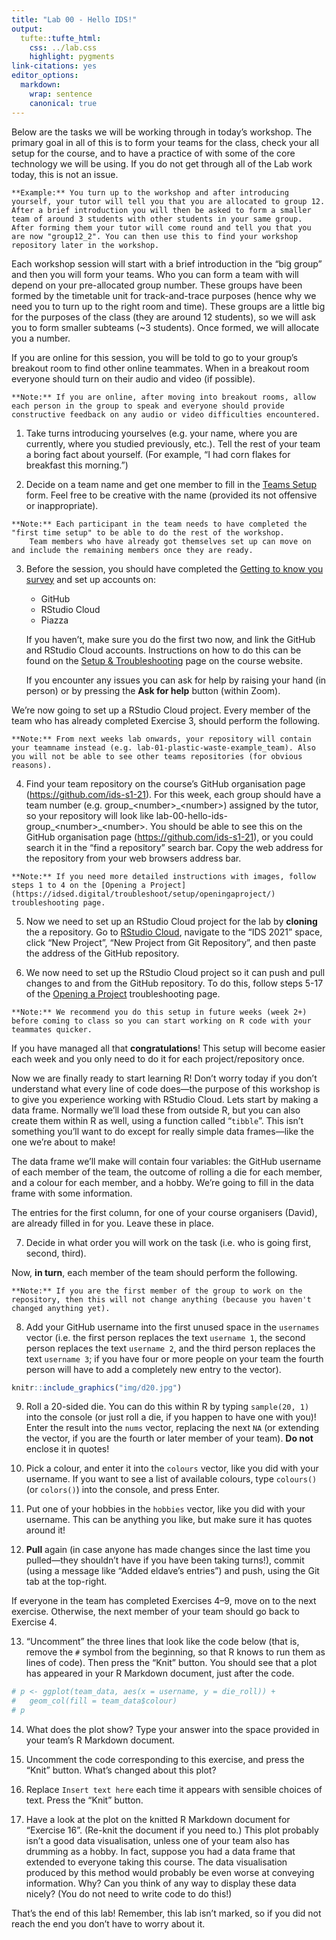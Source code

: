 ```yaml
---
title: "Lab 00 - Hello IDS!"
output: 
  tufte::tufte_html:
    css: ../lab.css
    highlight: pygments
link-citations: yes
editor_options:
  markdown:
    wrap: sentence
    canonical: true
---
```


Below are the tasks we will be working through in today's workshop.
The primary goal in all of this is to form your teams for the class, check your all setup for the course, and to have a practice of with some of the core technology we will be using.
If you do not get through all of the Lab work today, this is not an issue.

```marginfigure
**Example:** You turn up to the workshop and after introducing yourself, your tutor will tell you that you are allocated to group 12. After a brief introduction you will then be asked to form a smaller team of around 3 students with other students in your same group. After forming them your tutor will come round and tell you that you are now "group12_2". You can then use this to find your workshop repository later in the workshop.
```

Each workshop session will start with a brief introduction in the "big group" and then you will form your teams.
Who you can form a team with will depend on your pre-allocated group number.
These groups have been formed by the timetable unit for track-and-trace purposes (hence why we need you to turn up to the right room and time).
These groups are a little big for the purposes of the class (they are around 12 students), so we will ask you to form smaller subteams (\~3 students).
Once formed, we will allocate you a number.

If you are online for this session, you will be told to go to your group's breakout room to find other online teammates.
When in a breakout room everyone should turn on their audio and video (if possible).

```marginfigure
**Note:** If you are online, after moving into breakout rooms, allow each person in the group to speak and everyone should provide constructive feedback on any audio or video difficulties encountered.
```

1.  Take turns introducing yourselves (e.g. your name, where you are currently, where you studied previously, etc.).
    Tell the rest of your team a boring fact about yourself.
    (For example, "I had corn flakes for breakfast this morning.")

2.  Decide on a team name and get one member to fill in the [Teams Setup](https://forms.office.com/r/hifiPQGTxH) form.
    Feel free to be creative with the name (provided its not offensive or inappropriate).

```marginfigure
**Note:** Each participant in the team needs to have completed the "first time setup" to be able to do the rest of the workshop.
    Team members who have already got themselves set up can move on and include the remaining members once they are ready.
```

3.  Before the session, you should have completed the [Getting to know you survey](https://forms.office.com/Pages/ResponsePage.aspx?id=sAafLmkWiUWHiRCgaTTcYdffF13VDSBAsmaFgj3BcYtUREVZQUVSWjY2UlZDTVdMWjM3NzI3VzVQUi4u) and set up accounts on:

    -   GitHub
    -   RStudio Cloud
    -   Piazza

    If you haven't, make sure you do the first two now, and link the GitHub and RStudio Cloud accounts.
    Instructions on how to do this can be found on the [Setup & Troubleshooting](https://ids-s1-21.netlify.app/troubleshoot/) page on the course website.

    If you encounter any issues you can ask for help by raising your hand (in person) or by pressing the **Ask for help** button (within Zoom).

We're now going to set up a RStudio Cloud project.
Every member of the team who has already completed Exercise 3, should perform the following.

```marginfigure
**Note:** From next weeks lab onwards, your repository will contain your teamname instead (e.g. lab-01-plastic-waste-example_team). Also you will not be able to see other teams repositories (for obvious reasons).
```

4.  Find your team repository on the course's GitHub organisation page (<https://github.com/ids-s1-21>). For this week, each group should have a team number (e.g. group\_\<number\>\_\<number\>) assigned by the tutor, so your repository will look like lab-00-hello-ids-group\_\<number\>\_\<number\>. You should be able to see this on the GitHub organisation page (<https://github.com/ids-s1-21>), or you could search it in the "find a repository" search bar. Copy the web address for the repository from your web browsers address bar.

```marginfigure
**Note:** If you need more detailed instructions with images, follow steps 1 to 4 on the [Opening a Project](https://idsed.digital/troubleshoot/setup/openingaproject/) troubleshooting page.
```

5.  Now we need to set up an RStudio Cloud project for the lab by **cloning** the a repository.
    Go to [RStudio Cloud](https://rstudio.cloud/), navigate to the "IDS 2021" space, click "New Project", "New Project from Git Repository", and then paste the address of the GitHub repository.

6.  We now need to set up the RStudio Cloud project so it can push and pull changes to and from the GitHub repository.
    To do this, follow steps 5-17 of the [Opening a Project](https://idsed.digital/troubleshoot/setup/openingaproject/) troubleshooting page.

```marginfigure
**Note:** We recommend you do this setup in future weeks (week 2+) before coming to class so you can start working on R code with your teammates quicker.
```

If you have managed all that **congratulations**!
This setup will become easier each week and you only need to do it for each project/repository once.

Now we are finally ready to start learning R!
Don't worry today if you don't understand what every line of code does---the purpose of this workshop is to give you experience working with RStudio Cloud.
Lets start by making a data frame.
Normally we'll load these from outside R, but you can also create them within R as well, using a function called "`tibble`".
This isn't something you'll want to do except for really simple data frames---like the one we're about to make!

The data frame we'll make will contain four variables: the GitHub username of each member of the team, the outcome of rolling a die for each member, and a colour for each member, and a hobby.
We're going to fill in the data frame with some information.

The entries for the first column, for one of your course organisers (David), are already filled in for you.
Leave these in place.

7.  Decide in what order you will work on the task (i.e. who is going first, second, third).

Now, **in turn**, each member of the team should perform the following.

```marginfigure
**Note:** If you are the first member of the group to work on the repository, then this will not change anything (because you haven't changed anything yet).
```

8.  Add your GitHub username into the first unused space in the `usernames` vector (i.e. the first person replaces the text `username 1`, the second person replaces the text `username 2`, and the third person replaces the text `username 3`; if you have four or more people on your team the fourth person will have to add a completely new entry to the vector).

```r
knitr::include_graphics("img/d20.jpg")
```

9.  Roll a 20-sided die.
    You can do this within R by typing `sample(20, 1)` into the console (or just roll a die, if you happen to have one with you)!
    Enter the result into the `nums` vector, replacing the next `NA` (or extending the vector, if you are the fourth or later member of your team).
    **Do not** enclose it in quotes!

10. Pick a colour, and enter it into the `colours` vector, like you did with your username.
    If you want to see a list of available colours, type `colours()` (or `colors()`) into the console, and press Enter.

11. Put one of your hobbies in the `hobbies` vector, like you did with your username.
    This can be anything you like, but make sure it has quotes around it!

12. **Pull** again (in case anyone has made changes since the last time you pulled---they shouldn't have if you have been taking turns!), commit (using a message like "Added eldave's entries") and push, using the Git tab at the top-right.

If everyone in the team has completed Exercises 4--9, move on to the next exercise.
Otherwise, the next member of your team should go back to Exercise 4.

13. "Uncomment" the three lines that look like the code below (that is, remove the `#` symbol from the beginning, so that R knows to run them as lines of code). Then press the "Knit" button. You should see that a plot has appeared in your R Markdown document, just after the code.

```r
# p <- ggplot(team_data, aes(x = username, y = die_roll)) +
#   geom_col(fill = team_data$colour)
# p
```

14. What does the plot show?
    Type your answer into the space provided in your team's R Markdown document.

15. Uncomment the code corresponding to this exercise, and press the "Knit" button.
    What's changed about this plot?

16. Replace `Insert text here` each time it appears with sensible choices of text.
    Press the "Knit" button.

17. Have a look at the plot on the knitted R Markdown document for "Exercise 16".
    (Re-knit the document if you need to.) This plot probably isn't a good data visualisation, unless one of your team also has drumming as a hobby.
    In fact, suppose you had a data frame that extended to everyone taking this course.
    The data visualisation produced by this method would probably be even worse at conveying information.
    Why?
    Can you think of any way to display these data nicely?
    (You do not need to write code to do this!)

That's the end of this lab!
Remember, this lab isn't marked, so if you did not reach the end you don't have to worry about it.
